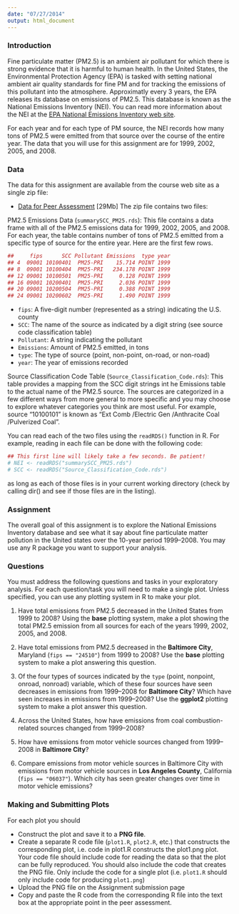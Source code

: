 ```yaml
---
date: "07/27/2014"
output: html_document
---
```


### Introduction

Fine particulate matter (PM2.5) is an ambient air pollutant for which there is strong evidence that it is harmful to human health. In the United States, the Environmental Protection Agency (EPA) is tasked with setting national ambient air quality standards for fine PM and for tracking the emissions of this pollutant into the atmosphere. Approximatly every 3 years, the EPA releases its database on emissions of PM2.5. This database is known as the National Emissions Inventory (NEI). You can read more information about the NEI at the [EPA National Emissions Inventory web site](http://www.epa.gov/ttn/chief/eiinformation.html).

For each year and for each type of PM source, the NEI records how many tons of PM2.5 were emitted from that source over the course of the entire year. The data that you will use for this assignment are for 1999, 2002, 2005, and 2008.

### Data

The data for this assignment are available from the course web site as a single zip file:

- [Data for Peer Assessment](https://d396qusza40orc.cloudfront.net/exdata%2Fdata%2FNEI_data.zip) [29Mb]
The zip file contains two files:

PM2.5 Emissions Data (```summarySCC_PM25.rds```): This file contains a data frame with all of the PM2.5 emissions data for 1999, 2002, 2005, and 2008. For each year, the table contains number of tons of PM2.5 emitted from a specific type of source for the entire year. Here are the first few rows.

```r
##     fips      SCC Pollutant Emissions  type year
## 4  09001 10100401  PM25-PRI    15.714 POINT 1999
## 8  09001 10100404  PM25-PRI   234.178 POINT 1999
## 12 09001 10100501  PM25-PRI     0.128 POINT 1999
## 16 09001 10200401  PM25-PRI     2.036 POINT 1999
## 20 09001 10200504  PM25-PRI     0.388 POINT 1999
## 24 09001 10200602  PM25-PRI     1.490 POINT 1999
```

- ```fips```: A five-digit number (represented as a string) indicating the U.S. county
- ```SCC```: The name of the source as indicated by a digit string (see source code classification table)
- ```Pollutant```: A string indicating the pollutant
- ```Emissions```: Amount of PM2.5 emitted, in tons
- ```type```: The type of source (point, non-point, on-road, or non-road)
- ```year```: The year of emissions recorded

Source Classification Code Table (```Source_Classification_Code.rds```): This table provides a mapping from the SCC digit strings int he Emissions table to the actual name of the PM2.5 source. The sources are categorized in a few different ways from more general to more specific and you may choose to explore whatever categories you think are most useful. For example, source “10100101” is known as “Ext Comb /Electric Gen /Anthracite Coal /Pulverized Coal”.

You can read each of the two files using the ```readRDS()``` function in R. For example, reading in each file can be done with the following code:

```r
## This first line will likely take a few seconds. Be patient!
# NEI <- readRDS("summarySCC_PM25.rds")
# SCC <- readRDS("Source_Classification_Code.rds")
```

as long as each of those files is in your current working directory (check by calling dir() and see if those files are in the listing).

### Assignment

The overall goal of this assignment is to explore the National Emissions Inventory database and see what it say about fine particulate matter pollution in the United states over the 10-year period 1999–2008. You may use any R package you want to support your analysis.

### Questions

You must address the following questions and tasks in your exploratory analysis. For each question/task you will need to make a single plot. Unless specified, you can use any plotting system in R to make your plot.

1. Have total emissions from PM2.5 decreased in the United States from 1999 to 2008? Using the **base** plotting system, make a plot showing the total PM2.5 emission from all sources for each of the years 1999, 2002, 2005, and 2008.

2. Have total emissions from PM2.5 decreased in the **Baltimore City**, Maryland (```fips == "24510"```) from 1999 to 2008? Use the **base** plotting system to make a plot answering this question.

3. Of the four types of sources indicated by the ```type``` (point, nonpoint, onroad, nonroad) variable, which of these four sources have seen decreases in emissions from 1999–2008 for **Baltimore City**? Which have seen increases in emissions from 1999–2008? Use the **ggplot2** plotting system to make a plot answer this question.

4. Across the United States, how have emissions from coal combustion-related sources changed from 1999–2008?

5. How have emissions from motor vehicle sources changed from 1999–2008 in **Baltimore City**?

6. Compare emissions from motor vehicle sources in Baltimore City with emissions from motor vehicle sources in **Los Angeles County**, California (```fips == "06037"```). Which city has seen greater changes over time in motor vehicle emissions?

### Making and Submitting Plots

For each plot you should

- Construct the plot and save it to a **PNG file**.
- Create a separate R code file (```plot1.R```, ```plot2.R```, etc.) that constructs the corresponding plot, i.e. code in plot1.R constructs the plot1.png plot. Your code file should include code for reading the data so that the plot can be fully reproduced. You should also include the code that creates the PNG file. Only include the code for a single plot (i.e. ```plot1.R``` should only include code for producing ```plot1.png```)
- Upload the PNG file on the Assignment submission page
- Copy and paste the R code from the corresponding R file into the text box at the appropriate point in the peer assessment.